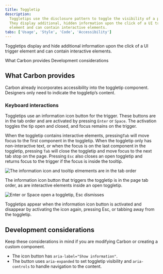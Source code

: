 ```yaml
---
title: Toggletip
description:
  Toggletips use the disclosure pattern to toggle the visibility of a popover.
  They display additional, hidden information upon the click of a UI trigger
  element and can contain interactive elements.
tabs: ['Usage', 'Style', 'Code', 'Accessibility']
---
```




<PageDescription>

Toggletips display and hide additional information upon the click of a UI
trigger element and can contain interactive elements.

</PageDescription>

<AnchorLinks>
  <AnchorLink>What Carbon provides</AnchorLink>
  <AnchorLink>Development considerations</AnchorLink>
</AnchorLinks>

## What Carbon provides

Carbon already incorporates accessibility into the toggletip component.
Designers only need to indicate the toggletip’s content.

### Keyboard interactions

Toggletips use an information icon button for the trigger. These buttons are in
the tab order and are activated by pressing `Enter` or `Space`. The activation
toggles the tip open and closed, and focus remains on the trigger.

When the toggletip contains interactive elements, pressing`Tab` will move focus
to the first component in the toggletip. When the toggletip only has
non-interactive text, or when the focus is on the last component in the
toggletip, pressing `Tab` will close the toggletip and move focus to the next
tab stop on the page. Pressing `Esc` also closes an open toggletip and returns
focus to the trigger if the focus is inside the tooltip.

<Row>
<Column colLg={12}>

![The information icon and tooltip elmements are in the tab order](images/toggletip-accessibility-1.png)

<Caption>
  The information icon button that triggers the toggletip is in the page tab
  order, as are interactive elements inside an open toggletip.
</Caption>

</Column>
</Row>

<Row>
<Column colLg={12}>

![Enter or Space open a toggletip, Esc dismisses](images/toggletip-accessibility-2.png)

<Caption>
  Toggletips appear when the information icon button is activated and disappear
  by activating the icon again, pressing Esc, or tabbing away from the
  toggletip.
</Caption>

</Column>
</Row>

## Development considerations

Keep these considerations in mind if you are modifying Carbon or creating a
custom component.

- The icon button has `aria-label="Show information"`.
- The button uses `aria-expanded` to set toggletip visibility and
  `aria-controls` to handle navigation to the content.

<A11yStatus layout="table" components="Toggletip" />
